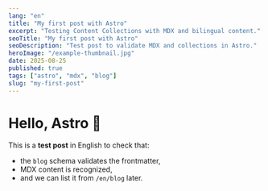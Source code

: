 ```yaml
---
lang: "en"
title: "My first post with Astro"
excerpt: "Testing Content Collections with MDX and bilingual content."
seoTitle: "My first post with Astro"
seoDescription: "Test post to validate MDX and collections in Astro."
heroImage: "/example-thumbnail.jpg"
date: 2025-08-25
published: true
tags: ["astro", "mdx", "blog"]
slug: "my-first-post"
---
```


# Hello, Astro 👋

This is a **test post** in English to check that:
- the `blog` schema validates the frontmatter,
- MDX content is recognized,
- and we can list it from `/en/blog` later.
